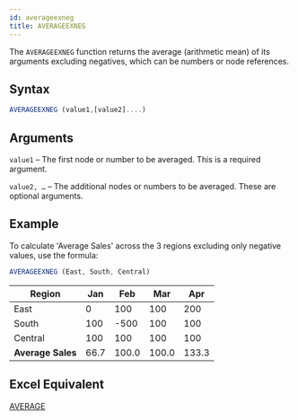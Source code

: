 ```yaml
---
id: averageexneg
title: AVERAGEEXNEG
---
```


The `AVERAGEEXNEG` function returns the average (arithmetic mean) of its arguments excluding negatives, which can be numbers or node references.

## Syntax

```javascript
AVERAGEEXNEG (value1,[value2]....)
```

## Arguments

`value1` – The first node or number to be averaged. This is a required argument.

`value2, …`  – The additional nodes or numbers to be averaged. These are optional arguments.

## Example

To calculate 'Average Sales' across the 3 regions excluding only negative values, use the formula:

```javascript
AVERAGEEXNEG (East, South, Central)
```

| Region               | Jan  | Feb   | Mar   | Apr   |
|----------------------|------|-------|-------|-------|
| East                 | 0    | 100   | 100   | 200   |
| South                | 100  | -500  | 100   | 100   |
| Central              | 100  | 100   | 100   | 100   |
| <b>Average Sales</b> | 66.7 | 100.0 | 100.0 | 133.3 |

## Excel Equivalent

[AVERAGE](https://support.office.com/en-us/article/AVERAGE-function-047BAC88-D466-426C-A32B-8F33EB960CF6)

